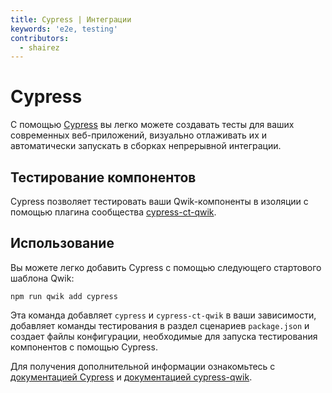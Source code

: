 ```yaml
---
title: Cypress | Интеграции
keywords: 'e2e, testing'
contributors:
  - shairez
---
```


# Cypress

С помощью [Cypress](https://www.cypress.io) вы легко можете создавать тесты для ваших современных веб-приложений, визуально отлаживать их и автоматически запускать в сборках непрерывной интеграции.

## Тестирование компонентов

Cypress позволяет тестировать ваши Qwik-компоненты в изоляции с помощью плагина сообщества [cypress-ct-qwik](https://github.com/qwikifiers/cypress-qwik).

## Использование

Вы можете легко добавить Cypress с помощью следующего стартового шаблона Qwik:

```shell
npm run qwik add cypress
```

Эта команда добавляет `cypress` и `cypress-ct-qwik` в ваши зависимости, добавляет команды тестирования в раздел сценариев `package.json` и создает файлы конфигурации, необходимые для запуска тестирования компонентов с помощью Cypress.

Для получения дополнительной информации ознакомьтесь с [документацией Cypress](https://docs.cypress.io/guides/overview/why-cypress) и [документацией cypress-qwik](https://github.com/qwikifiers/cypress-qwik).
